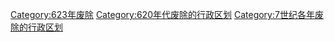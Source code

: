 [[Category:623年废除|Category:623年废除]]
[[Category:620年代废除的行政区划|Category:620年代废除的行政区划]]
[[Category:7世纪各年废除的行政区划|Category:7世纪各年废除的行政区划]]